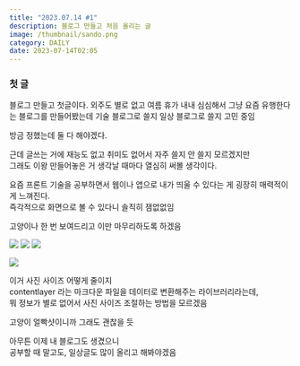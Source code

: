 ```yaml
---
title: "2023.07.14 #1"
description: 블로그 만들고 처음 올리는 글
image: /thumbnail/sando.png
category: DAILY
date: 2023-07-14T02:05
---
```


### 첫 글

블로그 만들고 첫글이다.
외주도 별로 없고 여름 휴가 내내 심심해서 그냥 요즘 유행한다는 블로그를 만들어봤는데
기술 블로그로 쓸지 일상 블로그로 쓸지 고민 중임

방금 정했는데 둘 다 해야겠다.

근데 글쓰는 거에 재능도 없고 취미도 없어서 자주 쓸지 안 쓸지 모르겠지만<br/>
그래도 이왕 만들어놓은 거 생각날 때마다 열심히 써볼 생각이다.

요즘 프론트 기술을 공부하면서 웹이나 앱으로 내가 띄울 수 있다는 게 굉장히 매력적이게 느껴진다.<br/>
즉각적으로 화면으로 볼 수 있다니 솔직히 잼없없임

고양이나 한 번 보여드리고 이만 마무리하도록 하겠음

![](/posts/first-post/sando-1.jpeg)
![](/posts/first-post/sando-2.jpeg)
![](/posts/first-post/sando-3.jpeg)

![](/posts/first-post/siro-1.jpeg)

이거 사진 사이즈 어떻게 줄이지<br/>
contentlayer 라는 마크다운 파일을 데이터로 변환해주는 라이브러리라는데,<br/>
뭐 정보가 별로 없어서 사진 사이즈 조절하는 방법을 모르겠음<br/>

고양이 얼빡샷이니까 그래도 괜찮을 듯

아무튼 이제 내 블로그도 생겼으니<br/>
공부할 때 말고도, 일상글도 많이 올리고 해봐야겠음

